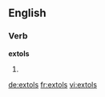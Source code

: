 ==English==

===Verb===
'''extols'''

# {{third-person singular of|extol}}

[[de:extols]]
[[fr:extols]]
[[vi:extols]]